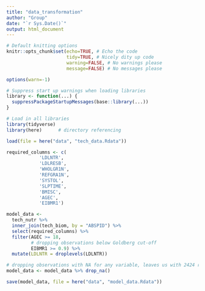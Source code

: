 ```yaml
---
title: "data_transformation"
author: "Group"
date: "`r Sys.Date()`"
output: html_document
---
```


```r
# Default knitting options
knitr::opts_chunk$set(echo=TRUE, # Echo the code
                      tidy=TRUE, # Nicely dity up code
                      warning=FALSE, # No warnings please 
                      message=FALSE) # No messages please

options(warn=-1) 

# Suppress start up warnings when loading libraries
library <- function(...) {
  suppressPackageStartupMessages(base::library(...))
}
```

```r
# Load in all libraries
library(tidyverse)
library(here)      # directory referencing
```


```r
load(file = here("data", "tech_data.Rdata"))

required_columns <- c(
            'LDLNTR',
            'LDLRESB',
            'WHOLGR1N',
            'REFGRA1N',
            'SYSTOL',
            'SLPTIME',
            'BMISC',
            'AGEC',
            'EIBMR1')

model_data <-  
  tech_nutr %>%
  inner_join(tech_biom, by = "ABSPID") %>% 
  select(required_columns) %>% 
  filter(AGEC >= 18,
         # dropping observations below Goldberg cut-off
         EIBMR1 >= 0.9) %>% 
  mutate(LDLNTR = droplevels(LDLNTR)) 

# dropping observations with NA for any variable, leaves us with 2424 rows
model_data <- model_data %>% drop_na()
```


```r

save(model_data, file = here("data", "model_data.Rdata"))

```


